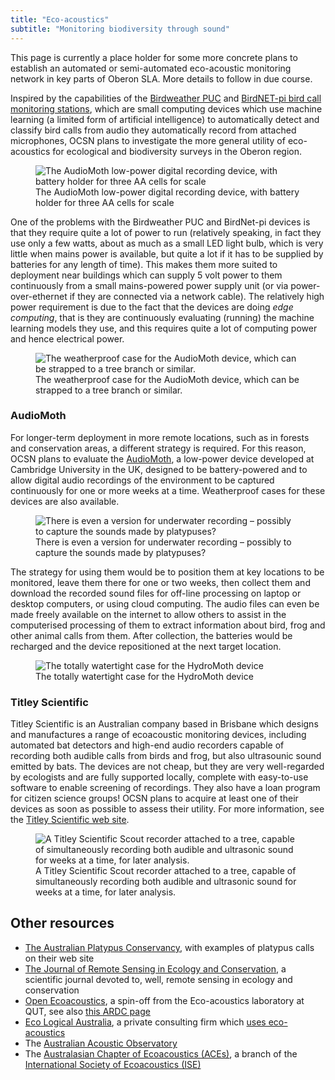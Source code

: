 ```yaml
---
title: "Eco-acoustics"
subtitle: "Monitoring biodiversity through sound"
---
```


::: {.callout-note title="Current status of this initiative"}
This page is currently a place holder for some more concrete plans to establish an automated or semi-automated eco-acoustic monitoring network in key parts of Oberon SLA. More details to follow in due course.
:::

Inspired by the capabilities of the [Birdweather PUC](posts/2024-07-21-PUC-review/) and [BirdNET-pi bird call monitoring stations](birdnet.html), which are small computing devices which use machine learning (a limited form of artificial intelligence) to automatically detect and classify bird calls from audio they automatically record from attached microphones, OCSN plans to investigate the more general utility of eco-acoustics for ecological and biodiversity surveys in the Oberon region. 

::: {.aside}
![The AudioMoth low-power digital recording device, with battery holder for three AA cells for scale](assets/audiomoth.png)
:::

One of the problems with the Birdweather PUC and BirdNet-pi devices is that they require quite a lot of power to run (relatively speaking, in fact they use only a few watts, about as much as a small LED light bulb, which is very little when mains power is available, but quite a lot if it has to be supplied by batteries for any length of time). This makes them more suited to deployment near buildings which can supply 5 volt power to them continuously from a small mains-powered power supply unit (or via power-over-ethernet if they are connected via a network cable). The relatively high power requirement is due to the fact that the devices are doing _edge computing_, that is they are continuously evaluating (running) the machine learning models they use, and this requires quite a lot of computing power and hence electrical power.

::: {.aside}
![The weatherproof case for the AudioMoth device, which can be strapped to a tree branch or similar.](assets/audiomoth_case.png)
:::

### AudioMoth

For longer-term deployment in more remote locations, such as in forests and conservation areas, a different strategy is required. For this reason, OCSN plans to evaluate the [AudioMoth](https://www.openacousticdevices.info), a low-power device developed at Cambridge University in the UK, designed to be battery-powered and to allow digital audio recordings of the environment to be captured continuously for one or more weeks at a time. Weatherproof cases for these devices are also available. 

::: {.aside}
![There is even a version for underwater recording -- possibly to capture the sounds made by platypuses?](assets/hydromoth.png)
:::

The strategy for using them would be to position them at key locations to be monitored, leave them there for one or two weeks, then collect them and download the recorded sound files for off-line processing on laptop or desktop computers, or using cloud computing. The audio files can even be made freely available on the internet to allow others to assist in the computerised processing of them to extract information about bird, frog and other animal calls from them. After collection, the batteries would be recharged and the device repositioned at the next target location. 

::: {.aside}
![The totally watertight case for the HydroMoth device](assets/hydromoth_case.png)
:::

### Titley Scientific

Titley Scientific is an Australian company based in Brisbane which designs and manufactures a range of ecoacoustic monitoring devices, including automated bat detectors and high-end audio recorders capable of recording both audible calls from birds and frog, but also ultrasounic sound emitted by bats. The devices are not cheap, but they are very well-regarded by ecologists and are fully supported locally, complete with easy-to-use software to enable screening of recordings. They also have a loan program for citizen science groups! OCSN plans to acquire at least one of their devices as soon as possible to assess their utility. For more information, see the [Titley Scientific web site](https://www.titley-scientific.com).

::: {.aside}

![A Titley Scientific Scout recorder attached to a tree, capable of simultaneously recording both audible and ultrasonic sound for weeks at a time, for later analysis.](assets/titley-ranger-recorder.jpg)

:::

## Other resources

* [The Australian Platypus Conservancy](https://platypus.asn.au), with examples of platypus calls on their web site
* [The Journal of Remote Sensing in Ecology and Conservation]( https://zslpublications.onlinelibrary.wiley.com/journal/20563485), a scientific journal devoted to, well, remote sensing in ecology and conservation
* [Open Ecoacoustics](https://openecoacoustics.org), a spin-off from the Eco-acoustics laboratory at QUT, see also [this ARDC page](https://ardc.edu.au/project/open-ecoacoustics/)
* [Eco Logical Australia](https://www.ecoaus.com.au), a private consulting firm which [uses eco-acoustics](https://www.ecoaus.com.au/services/ecoacoustics)
* The [Australian Acoustic Observatory](https://acousticobservatory.org/tag/ecoacoustics/)
* The [Australasian Chapter of Ecoacoustics (ACEs)](https://ausecoacoustics.org),  a branch of the [International Society of Ecoacoustics (ISE)](https://sites.google.com/site/ecoacousticssociety/)


